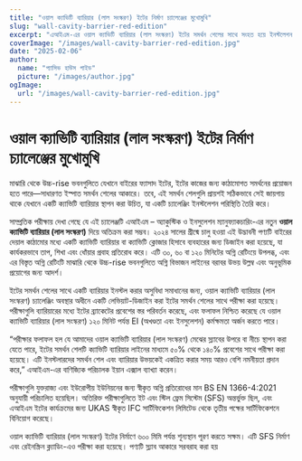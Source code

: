 ```yaml
---
title: "ওয়াল ক্যাভিটি ব্যারিয়ার (লাল সংস্করণ) ইটের নির্মাণ চ্যালেঞ্জের মুখোমুখি"
slug: "wall-cavity-barrier-red-edition"
excerpt: "এআইএম-এর ওয়াল ক্যাভিটি ব্যারিয়ার (লাল সংস্করণ) ইটের সমর্থন শেলের সাথে সংহত হয়ে ইনস্টলেশন চ্যালেঞ্জগুলি অতিক্রম করে, শক্তিশালী অগ্নি সুরক্ষা নিশ্চিত করে।"
coverImage: "/images/wall-cavity-barrier-red-edition.jpg"
date: "2025-02-06"
author:
  name: "প্যাসিভ হাউস গাইড"
  picture: "/images/author.jpg"
ogImage:
  url: "/images/wall-cavity-barrier-red-edition.jpg"
---
```


# ওয়াল ক্যাভিটি ব্যারিয়ার (লাল সংস্করণ) ইটের নির্মাণ চ্যালেঞ্জের মুখোমুখি

মাঝারি থেকে উচ্চ-rise ভবনগুলিতে যেখানে বাইরের ফ্যাসাদ ইটের, ইটের কাজের জন্য কাঠামোগত সমর্থনের প্রয়োজন হতে পারে—সাধারণত ইস্পাত সমর্থন শেলের আকারে। তবে, এই সমর্থন শেলগুলি প্রায়শই সঠিকভাবে সেই জায়গায় থাকে যেখানে একটি ক্যাভিটি ব্যারিয়ার স্থাপন করা উচিত, যা একটি চ্যালেঞ্জিং ইনস্টলেশন পরিস্থিতি তৈরি করে।

সাম্প্রতিক পরীক্ষায় দেখা গেছে যে এই চ্যালেঞ্জটি এআইএম – অ্যাকুস্টিক ও ইনসুলেশন ম্যানুফ্যাকচারিং-এর নতুন **ওয়াল ক্যাভিটি ব্যারিয়ার (লাল সংস্করণ)** দিয়ে অতিক্রম করা সম্ভব। ২০২৪ সালের গ্রীষ্মে চালু হওয়া এই উদ্ভাবনী পণ্যটি বাইরের দেয়াল কাঠামোর মধ্যে একটি ক্যাভিটি ব্যারিয়ার বা ক্যাভিটি ক্লোজার হিসাবে ব্যবহারের জন্য ডিজাইন করা হয়েছে, যা কার্যকরভাবে তাপ, শিখা এবং ধোঁয়ার প্রবাহ প্রতিরোধ করে। এটি ৩০, ৬০ বা ১২০ মিনিটের অগ্নি রেটিংয়ে উপলব্ধ, এবং এর বিস্তৃত অগ্নি রেটিংটি মাঝারি থেকে উচ্চ-rise ভবনগুলিতে অগ্নি বিভাজন লাইনের বরাবর উভয় উল্লম্ব এবং অনুভূমিক প্রয়োগের জন্য আদর্শ।

ইটের সমর্থন শেলের সাথে একটি ব্যারিয়ার ইনস্টল করার অসুবিধা সমাধানের জন্য, ওয়াল ক্যাভিটি ব্যারিয়ার (লাল সংস্করণ) চ্যালেঞ্জিং অবস্থার অধীনে একটি লেভিয়াট-ডিজাইন করা ইটের সমর্থন শেলের সাথে পরীক্ষা করা হয়েছে। পরীক্ষাগুলি ব্যারিয়ারের মধ্যে ইটের ব্র্যাকেটের প্রবেশের স্তর পরিবর্তন করেছে, এবং ফলাফল নিশ্চিত করেছে যে ওয়াল ক্যাভিটি ব্যারিয়ার (লাল সংস্করণ) ১২০ মিনিট পর্যন্ত EI (অখণ্ডতা এবং ইনসুলেশন) কর্মক্ষমতা অর্জন করতে পারে।

“পরীক্ষার ফলাফল হল যে আমাদের ওয়াল ক্যাভিটি ব্যারিয়ার (লাল সংস্করণ) মেঝের স্ল্যাবের উপরে বা নীচে স্থাপন করা যেতে পারে, ইটের সমর্থন শেলটি ক্যাভিটি ব্যারিয়ার লাইনের মাধ্যমে ৫০% থেকে ১৪০% প্রবেশের সাথে পরীক্ষা করা হয়েছে। এটি ইনস্টলারদের সমর্থন শেল এবং ব্যারিয়ার উভয়কেই একত্রিত করার সময় আরও বেশি নমনীয়তা প্রদান করে,” এআইএম-এর বাণিজ্যিক পরিচালক ইয়ান এক্সাল ব্যাখ্যা করেন।

পরীক্ষাগুলি যুক্তরাজ্য এবং ইউরোপীয় ইউনিয়নের জন্য স্বীকৃত অগ্নি প্রতিরোধের মান BS EN 1366-4:2021 অনুযায়ী পরিচালিত হয়েছিল। অতিরিক্ত পরীক্ষাগুলিতে ইট এবং স্টিল ফ্রেম সিস্টেম (SFS) অন্তর্ভুক্ত ছিল, এবং এআইএম ইটের কার্যক্রমের জন্য UKAS স্বীকৃত IFC সার্টিফিকেশন লিমিটেড থেকে তৃতীয় পক্ষের সার্টিফিকেশনে বিনিয়োগ করেছে।

ওয়াল ক্যাভিটি ব্যারিয়ার (লাল সংস্করণ) ইটের নির্মাণে ৬০০ মিমি পর্যন্ত শূন্যস্থান পূরণ করতে সক্ষম। এটি SFS নির্মাণ এবং রেইনস্ক্রিন ক্ল্যাডিং-এও পরীক্ষা করা হয়েছে। পণ্যটি স্ল্যাব আকারে সরবরাহ করা হয়